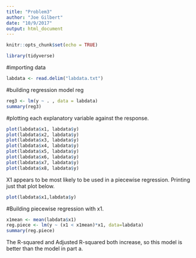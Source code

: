 ```yaml
---
title: "Problem3"
author: "Joe Gilbert"
date: "10/9/2017"
output: html_document
---
```


```r
knitr::opts_chunk$set(echo = TRUE)
```

```r
library(tidyverse)
```

#importing data
```r
labdata <- read.delim("labdata.txt")
```

#building regression model reg
```r
reg3 <- lm(y ~ . , data = labdata)
summary(reg3)
```

#plotting each explanatory variable against the response. 
```r
plot(labdata$x1, labdata$y)
plot(labdata$x2, labdata$y)
plot(labdata$x3, labdata$y)
plot(labdata$x4, labdata$y)
plot(labdata$x5, labdata$y)
plot(labdata$x6, labdata$y)
plot(labdata$x7, labdata$y)
plot(labdata$x8, labdata$y)
```
X1 appears to be most likely to be used in a piecewise regression.
Printing just that plot below. 
```r
plot(labdata$x1,labdata$y)
```

#Building piecewise regression with x1.
```r
x1mean <- mean(labdata$x1)
reg.piece <- lm(y ~ (x1 < x1mean)*x1, data=labdata)
summary(reg.piece)
```
The R-squared and Adjusted R-squared both increase, so this model is better than the model in part a.
